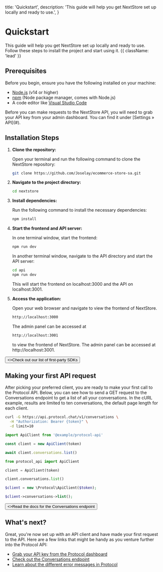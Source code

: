   title: 'Quickstart',
  description:
    'This guide will help you get NextStore set up locally and ready to use.',
}

# Quickstart

This guide will help you get NextStore set up locally and ready to use. Follow these steps to install the project and start using it. {{ className: 'lead' }}

## Prerequisites

Before you begin, ensure you have the following installed on your machine:

- [Node.js](https://nodejs.org/) (v14 or higher)
- [npm](https://www.npmjs.com/) (Node package manager, comes with Node.js)
- A code editor like [Visual Studio Code](https://code.visualstudio.com/)

<Note>
  Before you can make requests to the NextStore API, you will need to grab your
  API key from your admin dashboard. You can find it under [Settings &raquo;
  API](#).
</Note>

## Installation Steps

1. **Clone the repository:**

   Open your terminal and run the following command to clone the NextStore repository:

   ```bash
   git clone https://github.com/Joselay/ecommerce-store-sa.git
   ```

2. **Navigate to the project directory:**

   ```bash
   cd nextstore
   ```

3. **Install dependencies:**

   Run the following command to install the necessary dependencies:

   ```bash
   npm install
   ```

4. **Start the frontend and API server:**

   In one terminal window, start the frontend:

   ```bash
   npm run dev
   ```

   In another terminal window, navigate to the API directory and start the API server:

   ```bash
   cd api
   npm run dev
   ```

   This will start the frontend on localhost:3000 and the API on localhost:3001.

5. **Access the application:**

   Open your web browser and navigate to view the frontend of NextStore.

   ```bash
   http://localhost:3000
   ```

   The admin panel can be accessed at

   ```bash
   http://localhost:3001
   ```

   to view the frontend of NextStore. The admin panel can be accessed at http://localhost:3001.

<div className="not-prose">
  <Button href="/sdks" variant="text" arrow="right">
    <>Check out our list of first-party SDKs</>
  </Button>
</div>

## Making your first API request

After picking your preferred client, you are ready to make your first call to the Protocol API. Below, you can see how to send a GET request to the Conversations endpoint to get a list of all your conversations. In the cURL example, results are limited to ten conversations, the default page length for each client.

<CodeGroup tag="GET" label="/v1/conversations">

```bash {{ title: 'cURL' }}
curl -G https://api.protocol.chat/v1/conversations \
  -H "Authorization: Bearer {token}" \
  -d limit=10
```

```js
import ApiClient from '@example/protocol-api'

const client = new ApiClient(token)

await client.conversations.list()
```

```python
from protocol_api import ApiClient

client = ApiClient(token)

client.conversations.list()
```

```php
$client = new \Protocol\ApiClient($token);

$client->conversations->list();
```

</CodeGroup>

<div className="not-prose">
  <Button href="/conversations" variant="text" arrow="right">
    <>Read the docs for the Conversations endpoint</>
  </Button>
</div>

## What's next?

Great, you're now set up with an API client and have made your first request to the API. Here are a few links that might be handy as you venture further into the Protocol API:

- [Grab your API key from the Protocol dashboard](#)
- [Check out the Conversations endpoint](/conversations)
- [Learn about the different error messages in Protocol](/errors)
